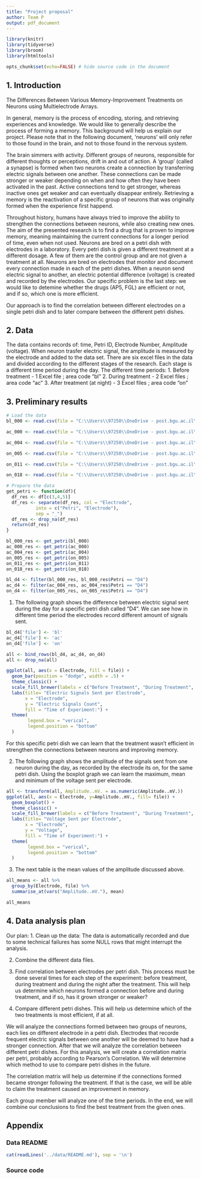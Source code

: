 ---
title: "Project proposal"
author: Team P
output: pdf_document
---

```{r load-packages, message = FALSE}
library(knitr)
library(tidyverse)
library(broom)
library(htmltools)
```

```{r setup, include = FALSE}
opts_chunk$set(echo=FALSE) # hide source code in the document
```

## 1. Introduction
The Differences Between Various Memory-Improvement Treatments on Neurons using Multielectrode Arrays.

In general, memory is the process of encoding, storing, and retrieving experiences and knowledge.
We would like to generally describe the process of forming a memory. This background will help us explain our project.
Please note that in the following document, 'neurons' will only refer to those found in the brain, and not to those found in the nervous system.

The brain simmers with activity. Different groups of neurons, responsible for different thoughts or perceptions, drift in and out of action.
A 'group' (called a synapse) is formed when two neurons create a connection by transferring electric signals between one another.
These connections can be made stronger or weaker depending on when and how often they have been activated in the past. 
Active connections tend to get stronger, whereas inactive ones get weaker and can eventually disappear entirely.
Retrieving a memory is the reactivation of a specific group of neurons that was originally formed when the experience first happend.

Throughout history, humans have always tried to improve the ability to strengthen the connections between neurons, while also creating new ones.
The aim of the presented research is to find a drug that is proven to improve memory, meaning maintaining the current connections for a longer period of time, even when not used. 
Neurons are bred on a petri dish with electrodes in a laboratory. Every petri dish is given a different treatment at a different dosage. A few of them are the control group and are not given a treatment at all.
Neurons are bred on electrodes that monitor and document every connection made in each of the petri dishes. When a neuron send electric signal to another, an electric potential difference (voltage) is created and recorded by the electrodes.
Our specific problem is the last step: we would like to detemine whether the drugs (AP5, FGL) are efficient or not, and if so, which one is more efficient.

Our approach is to find the correlation between different electrodes on a single petri dish and to later compare between the different petri dishes.


## 2. Data
The data contains records of: time, Petri ID, Electrode Number, Amplitude (voltage).
When neuron trasfer electric signal, the amplitude is measured by the electrode and added to the data set.
There are six excel files in the data and divided according to the different stages of the research. Each stage is a different time period during the day.
The different time periods:
1. Before treatment - 1 Excel file ; area code "bl"
2. During treatment - 2 Excel files ; area code "ac"
3. After treatment (at night) - 3 Excel files ; area code "on"


## 3. Preliminary results

```{r, echo = FALSE}
# Load the data
bl_000 <- read.csv(file = "C:\\Users\\97250\\OneDrive - post.bgu.ac.il\\Desktop\\Education\\BGU\\Spring 2022\\Advanced Data Analysis in R\\Final Project\\R-project\\data\\bl div16(000)_spike_list.csv")

ac_000 <- read.csv(file = "C:\\Users\\97250\\OneDrive - post.bgu.ac.il\\Desktop\\Education\\BGU\\Spring 2022\\Advanced Data Analysis in R\\Final Project\\R-project\\data\\ac div16(000)_spike_list.csv")

ac_004 <- read.csv(file = "C:\\Users\\97250\\OneDrive - post.bgu.ac.il\\Desktop\\Education\\BGU\\Spring 2022\\Advanced Data Analysis in R\\Final Project\\R-project\\data\\ac div16(004)_spike_list.csv")

on_005 <- read.csv(file = "C:\\Users\\97250\\OneDrive - post.bgu.ac.il\\Desktop\\Education\\BGU\\Spring 2022\\Advanced Data Analysis in R\\Final Project\\R-project\\data\\on div16(005)_spike_list.csv")

on_011 <- read.csv(file = "C:\\Users\\97250\\OneDrive - post.bgu.ac.il\\Desktop\\Education\\BGU\\Spring 2022\\Advanced Data Analysis in R\\Final Project\\R-project\\data\\on div16(011)_spike_list.csv")

on_018 <- read.csv(file = "C:\\Users\\97250\\OneDrive - post.bgu.ac.il\\Desktop\\Education\\BGU\\Spring 2022\\Advanced Data Analysis in R\\Final Project\\R-project\\data\\on div16(018)_spike_list.csv")
```

```{r, echo=FALSE}
# Prepare the data
get_petri <- function(df){
  df_res <- df[c(3,4,5)]
  df_res <- separate(df_res, col = "Electrode",
           into = c("Petri", "Electrode"),
           sep = "_")
  df_res <- drop_na(df_res)
  return(df_res)
}

bl_000_res <- get_petri(bl_000)
ac_000_res <- get_petri(ac_000)
ac_004_res <- get_petri(ac_004)
on_005_res <- get_petri(on_005)
on_011_res <- get_petri(on_011)
on_018_res <- get_petri(on_018)
```
```{r, echo=FALSE}
bl_d4 <- filter(bl_000_res, bl_000_res$Petri == "D4")
ac_d4 <- filter(ac_004_res, ac_004_res$Petri == "D4")
on_d4 <- filter(on_005_res, on_005_res$Petri == "D4")
```
1. The following graph shows the difference between electric signal sent during the day for a specific petri dish called "D4". 
We can see how in different time period the electrodes record different amount of signals sent.

```{r, echo=FALSE}
bl_d4['file'] <- 'bl'
ac_d4['file'] <- 'ac'
on_d4['file'] <- 'on'

all <- bind_rows(bl_d4, ac_d4, on_d4)
all <- drop_na(all)

ggplot(all, aes(x = Electrode, fill = file)) +
  geom_bar(position = "dodge", width = .5) +
  theme_classic() + 
  scale_fill_brewer(labels = c("Before Treatment", "During Treatment", "After Treatment"), palette = "Pastel1") + 
  labs(title= "Electric Signals Sent per Electrode",
       x = "Electrode",
       y = "Electric Signals Count",
       fill = "Time of Experiment:") + 
  theme(
        legend.box = "verical",
        legend.position = "bottom"
  )
```
For this specific petri dish we can learn that the treatment wasn't efficient in strengthen the connections between neurons and improving memory.

2. The following graph shows the amplitude of the signals sent from one neuron during the day, as recorded by the electrode its on, for the same petri dish.
Using the boxplot graph we can learn the maximum, mean and minimum of the voltage sent per electrode.

```{r, height = 7, width = 10, echo=FALSE}
all <- transform(all, Amplitude..mV. = as.numeric(Amplitude..mV.))
ggplot(all, aes(x = Electrode, y=Amplitude..mV., fill= file)) +
  geom_boxplot() +
  theme_classic() +
  scale_fill_brewer(labels = c("Before Treatment", "During Treatment", "After Treatment"), palette = "Pastel2") + 
  labs(title= "Voltage Sent per Electrode",
       x = "Electrode",
       y = "Voltage",
       fill = "Time of Experiment:") + 
  theme(
        legend.box = "verical",
        legend.position = "bottom"
  )
```

3. The next table is the mean values of the amplitude discussed above.
```{r, echo=FALSE}
all_means <- all %>%
  group_by(Electrode, file) %>%
  summarise_at(vars("Amplitude..mV."), mean)

all_means
```

## 4. Data analysis plan
Our plan: 
1. Clean up the data: The data is automatically recorded and due to some technical failures has some NULL rows that might interrupt the analysis. 

2. Combine the different data files.

3. Find correlation between electrodes per petri dish. This process must be done several times for each step of the experiment: before treatment, during treatment and during the night after the treatment. 
This will help us determine which neurons formed a connection before and during treatment, and if so, has it grown stronger or weaker?

4. Compare different petri dishes. This will help us determine which of the two treatments is most efficient, if at all.

We will analyze the connections formed between two groups of neurons, each lies on different electrode in a petri dish. Electrodes that recorde frequent electric signals between one another will be deemed to have had a stronger connection. 
After that we will analyze the correlation between different petri dishes.
For this analysis, we will create a correlation matrix per petri, probably according to Pearson's Correlation. We will determine which method to use to compare petri dishes in the future. 

The correlation matrix will help us determine if the connections formed became stronger following the treatment. If that is the case, we will be able to claim the treatment caused an improvement in memory. 

Each group member will analyze one of the time periods. In the end, we will combine our conclusions to find the best treatment from the given ones.

## Appendix

### Data README

```{r include_data_readme, comment=''}
cat(readLines('../data/README.md'), sep = '\n')
```

### Source code

```{r, ref.label=knitr::all_labels(), echo=TRUE, eval=FALSE}

```
